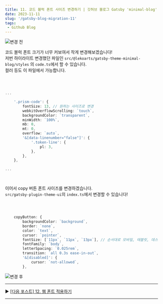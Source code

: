 ```yaml
---
title: 11. 코드 블럭 폰트 사이즈 변경하기 | 깃허브 블로그 Gatsby 'minimal-blog' 테마로 마이그레이션 하기
date: 2023-11-11
slug: '/gatsby-blog-migration-11'
tags:
 - Github Blog
---
```


![변경 전](./codeBlock_bf.png)

코드 블럭 폰트 크기가 너무 커보여서 작게 변경해보겠습니다!  
저번 하이라이트 변경했던 파일인 `src/@lekoarts/gatsby-theme-minimal-blog/styles` 의 `code.ts`에서 할 수 있습니다.  
컬러 등도 이 파일에서 가능합니다.

<br />

```ts title="src/@lekoarts/gatsby-theme-minimal-blog/styles/code.ts" highlight=4

...

	'.prism-code': {
		fontSize: 13, // 원하는 사이즈로 변경
		webkitOverflowScrolling: `touch`,
		backgroundColor: `transparent`,
		minWidth: `100%`,
		mb: 0,
		mt: 0,
		overflow: `auto`,
		'&[data-linenumber="false"]': {
			'.token-line': {
				pl: 3,
			},
		},
	},

...

```

<br />

이어서 copy 버튼 폰트 사이즈를 변경하겠습니다.  
`src/gatsby-plugin-theme-ui`의 `index.ts`에서 변경할 수 있습니다!

<br />

```ts title="src/gatsby-plugin-theme-ui/index.ts" highlight=6

	copyButton: {
		backgroundColor: `background`,
		border: `none`,
		color: `text`,
		cursor: `pointer`,
		fontSize: [`11px`, `11px`, `13px`], // 순서대로 모바일, 태블릿, 데스크탑 순서입니다.
		fontFamily: `body`,
		letterSpacing: `0.025rem`,
		transition: `all 0.3s ease-in-out`,
		'&[disabled]': {
			cursor: `not-allowed`,
		},


```

![변경 후](./codeBlock_at.png)

---

▶️ [[다음 포스트] 12. 웹 폰트 적용하기 ](/gatsby-blog-migration-12)

---
